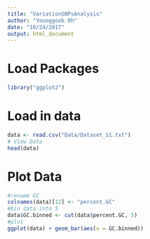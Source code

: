 ```yaml
---
title: "VariationSNPsAnalysis"
author: "Younggook Oh"
date: "10/24/2017"
output: html_document
---
```

# Load Packages
```r
library("ggplot2")
```

# Load in data
```r
data <- read.csv("Data/Dataset_S1.txt")
# View Data
head(data)
```
# Plot Data
```r
#rename GC
colnames(data)[12] <- "percent.GC"
#bin data into 5
data$GC.binned <- cut(data$percent.GC, 5)
#plot
ggplot(data) + geom_bar(aes(x = GC.binned))
```
